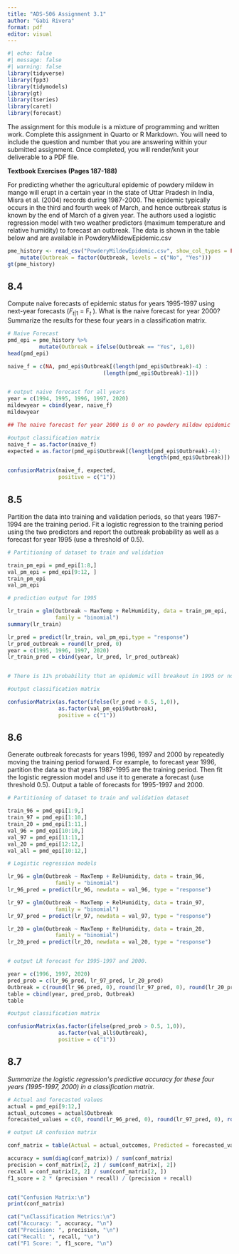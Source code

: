 ```yaml
---
title: "ADS-506 Assignment 3.1"
author: "Gabi Rivera"
format: pdf
editor: visual
---
```


```r
#| echo: false
#| message: false
#| warning: false
library(tidyverse)
library(fpp3)
library(tidymodels)
library(gt)
library(tseries)
library(caret)
library(forecast)
```

The assignment for this module is a mixture of programming and written work. Complete this assignment in Quarto or R Markdown. You will need to include the question and number that you are answering within your submitted assignment. Once completed, you will render/knit your deliverable to a PDF file.

**Textbook Exercises (Pages 187-188)**

For predicting whether the agricultural epidemic of powdery mildew in mango will erupt in a certain year in the state of Uttar Pradesh in India, Misra et al. (2004) records during 1987-2000. The epidemic typically occurs in the third and fourth week of March, and hence outbreak status is known by the end of March of a given year. The authors used a logistic regression model with two weather predictors (maximum temperature and relative humidity) to forecast an outbreak. The data is shown in the table below and are available in PowderyMildewEpidemic.csv

```r
pme_history <- read_csv("PowderyMildewEpidemic.csv", show_col_types = FALSE) |> 
    mutate(Outbreak = factor(Outbreak, levels = c("No", "Yes")))
gt(pme_history)
```

\newpage

## 8.4

Compute naive forecasts of epidemic status for years 1995-1997 using next-year forecasts ($F_{t|1}$ = F$_{t}$ ). What is the naive forecast for year 2000? Summarize the results for these four years in a classification matrix.

```r

# Naive Forecast
pmd_epi = pme_history %>% 
          mutate(Outbreak = ifelse(Outbreak == "Yes", 1,0))
head(pmd_epi)

naive_f = c(NA, pmd_epi$Outbreak[(length(pmd_epi$Outbreak)-4) : 
                              (length(pmd_epi$Outbreak)-1)])


# output naive forecast for all years
year = c(1994, 1995, 1996, 1997, 2020)
mildewyear = cbind(year, naive_f)
mildewyear

## The naive forecast for year 2000 is 0 or no powdery mildew epidemic occuring. 
```

```r
#output classification matrix
naive_f = as.factor(naive_f)
expected = as.factor(pmd_epi$Outbreak[(length(pmd_epi$Outbreak)-4): 
                                            length(pmd_epi$Outbreak)])

confusionMatrix(naive_f, expected, 
                positive = c("1"))
```

\newpage

## 8.5

Partition the data into training and validation periods, so that years 1987-1994 are the training period. Fit a logistic regression to the training period using the two predictors and report the outbreak probability as well as a forecast for year 1995 (use a threshold of 0.5).

```r
# Partitioning of dataset to train and validation

train_pm_epi = pmd_epi[1:8,]
val_pm_epi = pmd_epi[9:12, ]
train_pm_epi
val_pm_epi 

# prediction output for 1995

lr_train = glm(Outbreak ~ MaxTemp + RelHumidity, data = train_pm_epi, 
               family = "binomial")
summary(lr_train)

lr_pred = predict(lr_train, val_pm_epi,type = "response")
lr_pred_outbreak = round(lr_pred, 0)
year = c(1995, 1996, 1997, 2020)
lr_train_pred = cbind(year, lr_pred, lr_pred_outbreak)


# There is 11% probability that an epidemic will breakout in 1995 or no outbreak. 

#output classification matrix

confusionMatrix(as.factor(ifelse(lr_pred > 0.5, 1,0)), 
                as.factor(val_pm_epi$Outbreak), 
                positive = c("1"))
```

\newpage

## 8.6

Generate outbreak forecasts for years 1996, 1997 and 2000 by repeatedly moving the training period forward. For example, to forecast year 1996, partition the data so that years 1987-1995 are the training period. Then fit the logistic regression model and use it to generate a forecast (use threshold 0.5). Output a table of forecasts for 1995-1997 and 2000.

```r
# Partitioning of dataset to train and validation dataset

train_96 = pmd_epi[1:9,]
train_97 = pmd_epi[1:10,]
train_20 = pmd_epi[1:11,]
val_96 = pmd_epi[10:10,]
val_97 = pmd_epi[11:11,]
val_20 = pmd_epi[12:12,]
val_all = pmd_epi[10:12,]

# Logistic regression models

lr_96 = glm(Outbreak ~ MaxTemp + RelHumidity, data = train_96, 
               family = "binomial")
lr_96_pred = predict(lr_96, newdata = val_96, type = "response")

lr_97 = glm(Outbreak ~ MaxTemp + RelHumidity, data = train_97, 
               family = "binomial")
lr_97_pred = predict(lr_97, newdata = val_97, type = "response")

lr_20 = glm(Outbreak ~ MaxTemp + RelHumidity, data = train_20, 
               family = "binomial")
lr_20_pred = predict(lr_20, newdata = val_20, type = "response")


# output LR forecast for 1995-1997 and 2000.

year = c(1996, 1997, 2020)
pred_prob = c(lr_96_pred, lr_97_pred, lr_20_pred)
Outbreak = c(round(lr_96_pred, 0), round(lr_97_pred, 0), round(lr_20_pred, 0))
table = cbind(year, pred_prob, Outbreak)
table

#output classification matrix

confusionMatrix(as.factor(ifelse(pred_prob > 0.5, 1,0)), 
                as.factor(val_all$Outbreak), 
                positive = c("1"))
```

\newpage

## 8.7

*Summarize the logistic regression\'s predictive accuracy for these four years (1995-1997, 2000) in a classification matrix.*

```r
# Actual and forecasted values
actual = pmd_epi[9:12,]
actual_outcomes = actual$Outbreak
forecasted_values = c(0, round(lr_96_pred, 0), round(lr_97_pred, 0), round(lr_20_pred, 0))  

# output LR confusion matrix

conf_matrix = table(Actual = actual_outcomes, Predicted = forecasted_values)

accuracy = sum(diag(conf_matrix)) / sum(conf_matrix)
precision = conf_matrix[2, 2] / sum(conf_matrix[, 2])
recall = conf_matrix[2, 2] / sum(conf_matrix[2, ])
f1_score = 2 * (precision * recall) / (precision + recall)


cat("Confusion Matrix:\n")
print(conf_matrix)

cat("\nClassification Metrics:\n")
cat("Accuracy: ", accuracy, "\n")
cat("Precision: ", precision, "\n")
cat("Recall: ", recall, "\n")
cat("F1 Score: ", f1_score, "\n")
```
